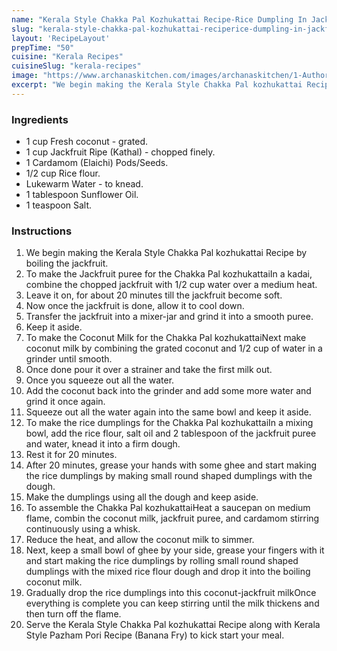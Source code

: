 ---
name: "Kerala Style Chakka Pal Kozhukattai Recipe-Rice Dumpling In Jackfruit flavored Coconut Milk"
slug: "kerala-style-chakka-pal-kozhukattai-reciperice-dumpling-in-jackfruit-flavored-coconut-milk"
layout: 'RecipeLayout'
prepTime: "50"
cuisine: "Kerala Recipes"
cuisineSlug: "kerala-recipes"
image: "https://www.archanaskitchen.com/images/archanaskitchen/1-Author/sibyl_sunitha/Kerala_Style_Chakka_Pal_kozhukattai_Recipe_Rice_Dumpling_in_Jackfruit_flavored_Coconut_Milk_Recipe.jpg"
excerpt: "We begin making the Kerala Style Chakka Pal kozhukattai Recipe by boiling the jackfruit"
---

### Ingredients

- 1 cup Fresh coconut - grated.
- 1 cup Jackfruit Ripe (Kathal) - chopped finely.
- 1 Cardamom (Elaichi) Pods/Seeds.
- 1/2 cup Rice flour.
- Lukewarm Water - to knead.
- 1 tablespoon Sunflower Oil.
- 1 teaspoon Salt.

### Instructions

1. We begin making the Kerala Style Chakka Pal kozhukattai Recipe by boiling the jackfruit.
1. To make the Jackfruit puree for the Chakka Pal kozhukattaiIn a kadai, combine the chopped jackfruit with 1/2 cup water over a medium heat.
1. Leave it on, for about 20 minutes till the jackfruit become soft.
1. Now once the jackfruit is done, allow it to cool down.
1. Transfer the jackfruit into a mixer-jar and grind it  into a smooth puree.
1. Keep it aside.
1. To make the Coconut Milk for the Chakka Pal kozhukattaiNext make coconut milk by combining the grated coconut and 1/2 cup of water in a grinder until smooth.
1. Once done pour it over a strainer and take the first milk out.
1. Once you squeeze out all the water.
1. Add the coconut back into the grinder and add some more water and grind it once again.
1. Squeeze out all the water again into the same bowl and keep it aside.
1. To make the rice dumplings for the Chakka Pal kozhukattaiIn a mixing bowl, add the rice flour, salt oil and 2 tablespoon of the jackfruit puree and water, knead it into a firm dough.
1. Rest it for 20 minutes.
1. After 20 minutes, grease your hands with some ghee and start making the rice dumplings by making small round shaped dumplings with the dough.
1. Make the dumplings using all the dough and keep aside.
1. To assemble the Chakka Pal kozhukattaiHeat a saucepan on medium flame, combin  the coconut milk, jackfruit puree, and cardamom stirring continuously using a whisk.
1. Reduce the heat, and allow the coconut milk to simmer.
1. Next, keep a small bowl of ghee by your side, grease your fingers with it and start making the rice dumplings by rolling small round shaped dumplings with the mixed rice flour dough and drop it into the boiling coconut milk.
1. Gradually drop the rice dumplings into this coconut-jackfruit milkOnce everything is complete you can keep stirring until the milk thickens and then turn off the flame.
1. Serve the Kerala Style Chakka Pal kozhukattai Recipe along with Kerala Style Pazham Pori Recipe (Banana Fry)  to kick start your meal.
